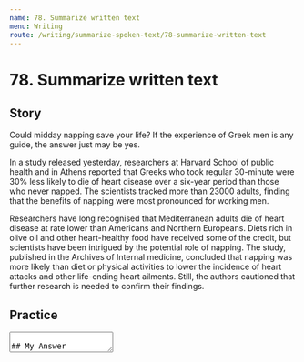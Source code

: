 ```yaml
---
name: 78. Summarize written text
menu: Writing
route: /writing/summarize-spoken-text/78-summarize-written-text
---
```



# 78. Summarize written text

## Story

Could midday napping save your life? If the experience of Greek men is any guide, the answer just may be yes.

In a study released yesterday, researchers at Harvard School of public health and in Athens reported that Greeks who took regular 30-minute were 30% less likely to die of heart disease over a six-year period than those who never napped. The scientists tracked more than 23000 adults, finding that the benefits of napping were most pronounced for working men.

Researchers have long recognised that Mediterranean adults die of heart disease at rate lower than Americans and Northern Europeans. Diets rich in olive oil and other heart-healthy food have received some of the credit, but scientists have been intrigued by the potential role of napping. The study, published in the Archives of Internal medicine, concluded that napping was more likely than diet or physical activities to lower the incidence of heart attacks and other life-ending heart ailments. Still, the authors cautioned that further research is needed to confirm their findings.

## Practice

<Textarea rows={8} />

## My Answer

Midday could napping save your life, **while** diets rich in olive oil and other heart-healthy food have received some of the credit, but scientists have been intrigued by the potential role of napping; **however**, the authors cautioned that further research is needed to confirm their findings.
